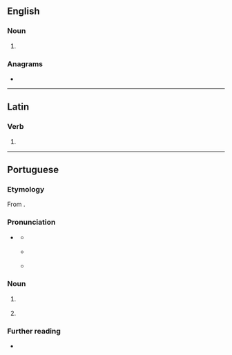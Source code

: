==English==

===Noun===
{{en-noun}}

# {{obsolete spelling of|en|boat}}

===Anagrams===
* {{anagrams|en|a=abeot|Beato|Tae Bo|TaeBo}}

----

==Latin==

===Verb===
{{la-verb-form|boāte}}

# {{inflection of|la|boō||2|p|pres|actv|impr}}

----

==Portuguese==

===Etymology===
From {{bor|pt|fr|boîte||nightclub|lit=box}}.

===Pronunciation===
* {{a|Brazil}} {{IPA|pt|/bo.ˈa.t͡ʃi/|/bu.ˈa.t͡ʃi/}}
** {{a|Paulista}} {{IPA|pt|/bo.ˈa.t͡ʃi/}}
** {{a|South Brazil}} {{IPA|pt|/bo.ˈa.te/}}
** {{a|Carioca}} {{IPA|pt|/bu.ˈat͡ʃ/}}

===Noun===
{{pt-noun|f|s}}

# {{l|en|nightclub}} {{gloss|establishment that is open late at night}}
#: {{syn|pt|clube noturno}}
# {{l|en|discotheque}} {{gloss|a dance hall / club / party place}}
#: {{syn|pt|discoteca}}

===Further reading===
* {{R:pt:Priberam}}